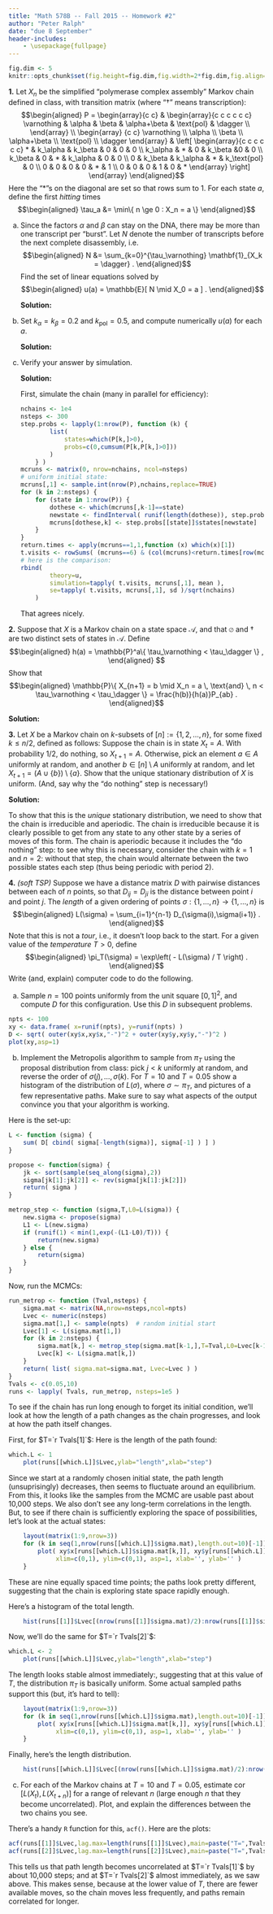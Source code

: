 ```yaml
---
title: "Math 578B -- Fall 2015 -- Homework #2"
author: "Peter Ralph"
date: "due 8 September"
header-includes:
    - \usepackage{fullpage}
---
```


\newcommand{\calA}{\mathcal{A}}
\renewcommand{\P}{\mathbb{P}}
\newcommand{\E}{\mathbb{E}}
\newcommand{\given}{\mid}
\newcommand{\oneb}{\mathbf{1}}
\newcommand{\cor}{\text{cor}\,}

<!-- wrap solutions in \ifdef{SOLUTIONS} ... \endif -->

```r
fig.dim <- 5
knitr::opts_chunk$set(fig.height=fig.dim,fig.width=2*fig.dim,fig.align='center')
```


**1.** Let $X_n$ be the simplified "polymerase complex assembly" Markov chain defined in class,
with transition matrix (where "$\dagger$" means transcription):
$$\begin{aligned}
P = 
\begin{array}{c c}  
&
\begin{array}{c c c c c c} 
    \varnothing & \alpha & \beta & \alpha+\beta & \text{pol} & \dagger \\ 
\end{array}
\\
\begin{array} {c c}
    \varnothing \\ \alpha \\ \beta \\ \alpha+\beta \\ \text{pol} \\ \dagger 
\end{array}
&
\left[
\begin{array}{c c c c c c}
    * & k_\alpha & k_\beta & 0 & 0 & 0 \\
    k_\alpha & * & 0 & k_\beta &0 & 0 \\
    k_\beta & 0 & * & k_\alpha & 0 & 0 \\
    0 & k_\beta & k_\alpha & * & k_\text{pol} & 0 \\
    0 & 0 & 0 & 0 & * & 1 \\
    0 & 0 & 0 & 1 & 0 & * 
\end{array}
\right]
\end{array}
\end{aligned}$$
Here the "$*$"s on the diagonal are set so that rows sum to 1.
For each state $a$, define
the first *hitting* times
$$\begin{aligned}
    \tau_a &= \min\{ n \ge 0 : X_n = a \} 
\end{aligned}$$

a.  Since the factors $\alpha$ and $\beta$ can stay on the DNA,
    there may be more than one transcript per "burst".
    Let $N$ denote the number of transcripts before the next complete disassembly,
    i.e.
    $$\begin{aligned}
        N &= \sum_{k=0}^{\tau_\varnothing} \oneb_{X_k = \dagger} .
    \end{aligned}$$
    Find the set of linear equations solved by
    $$\begin{aligned}
        u(a) = \E[ N \given X_0 = a ] .
    \end{aligned}$$

    \ifdef{SOLUTIONS}
    **Solution:**
    \it
    Note that $u(\varnothing)=0$.
    By conditioning on $X_1$, if $a \neq \varnothing$,
    and by time-homogeneity and the Markov property,
    $$\begin{aligned}
        u(a) &= \E[ N \given X_0 = a ] \\
            &= \delta_\dagger(a) +  \E[ u(X_1) ] \\
            &= \delta_\dagger(a) +  \sum_b P_{ab} u(b) .
    \end{aligned}$$
    Here $\delta_\dagger(a)=1$ if $a=\dagger$ and is 0 otherwise.
    \normalfont
    \endif

b.  Set $k_\alpha = k_\beta = 0.2$ and $k_\text{pol}=0.5$,
    and compute numerically $u(a)$ for each $a$.

    \ifdef{SOLUTIONS}
    **Solution:**
    \it 
    ```r
    ka <- kb <- 0.2
    kpol <- 0.5
    P <- matrix( c(
        0, ka, kb, 0, 0, 0,
        ka, 0, 0, kb, 0, 0,
        kb, 0, 0, ka, 0, 0,
        0, kb, ka, 0, kpol, 0,
        0, 0, 0, 0, 0, 1,
        0, 0, 0, 1, 0, 0
        ), byrow=TRUE, nrow=6 )
    diag(P) <- 1-rowSums(P)
    # here is u:
    u <- numeric(6)
    u[2:6] <- solve( diag(5)-P[2:6,2:6], c(rep(0,4),1) )
    u
    ```
    \endif


c.  Verify your answer by simulation.

    \ifdef{SOLUTIONS}
    **Solution:**
    \it

    First, simulate the chain
    (many in parallel for efficiency):
    ```r
    nchains <- 1e4
    nsteps <- 300
    step.probs <- lapply(1:nrow(P), function (k) {
            list( 
                states=which(P[k,]>0),
                probs=c(0,cumsum(P[k,P[k,]>0]))
            )
        } )
    mcruns <- matrix(0, nrow=nchains, ncol=nsteps)
    # uniform initial state:
    mcruns[,1] <- sample.int(nrow(P),nchains,replace=TRUE)
    for (k in 2:nsteps) {
        for (state in 1:nrow(P)) {
            dothese <- which(mcruns[,k-1]==state)
            newstate <- findInterval( runif(length(dothese)), step.probs[[state]]$probs )
            mcruns[dothese,k] <- step.probs[[state]]$states[newstate]
        }
    }
    return.times <- apply(mcruns==1,1,function (x) which(x)[1])
    t.visits <- rowSums( (mcruns==6) & (col(mcruns)<return.times[row(mcruns)]) )
    # here is the comparison:
    rbind(
            theory=u,
            simulation=tapply( t.visits, mcruns[,1], mean ),
            se=tapply( t.visits, mcruns[,1], sd )/sqrt(nchains)
        )
    ```
    That agrees nicely.

    \normalfont
    \endif

**2.** Suppose that $X$ is a Markov chain on a state space $\calA$,
    and that $\varnothing$ and $\dagger$ are two distinct sets of states in $\calA$.
    Define
    $$\begin{aligned}
    h(a) = \P^a\{ \tau_\varnothing < \tau_\dagger \} ,
    \end{aligned}
    $$
    Show that
    $$\begin{aligned}
    \P\{ X_{n+1} = b \given X_n = a \, \text{and} \, n < \tau_\varnothing < \tau_\dagger \}
    =
    \frac{h(b)}{h(a)}P_{ab} .
    \end{aligned}$$

\ifdef{SOLUTIONS}
**Solution:**
\it
Recall that $\P^a$ denotes probabilities with $X_0=a$.
By time-homogeneity,
$$\begin{aligned}
\P\{ X_{n+1} = b \given X_n = a \, \text{and} \, n < \tau_\varnothing < \tau_\dagger \}
&=
\P^a\{ X_{1} = b \given \tau_\varnothing < \tau_\dagger \} .
\end{aligned}$$
By the definition of conditional probability,
and then the Markov property,
$$\begin{aligned}
\P^a\{ X_{1} = b \given \tau_\varnothing < \tau_\dagger \} .
&=
\frac{ 
    \P^a\{ X_{1} = b \,\&\, \tau_\varnothing < \tau_\dagger \} 
}{
    \P\{ \tau_\varnothing < \tau_\dagger \}
}\\
&=
\frac{ 
    \P^a\{ X_{1} = b \}
    \P^a\{ \tau_\varnothing < \tau_\dagger \given X_{1} = b \} 
}{
    \P\{ \tau_\varnothing < \tau_\dagger \}
}\\
&=
\frac{h(b)P_{ab}}{h(a)} .
\end{aligned}$$
\normalfont
\endif


**3.** Let $X$ be a Markov chain on $k$-subsets of $[n]:=\{1,2,\ldots,n\}$, 
    for some fixed $k \le n/2$, defined as follows:
    Suppose the chain is in state $X_t=A$.
    With probability $1/2$, do nothing, so $X_{t+1}=A$.
    Otherwise, pick an element $a \in A$ uniformly at random,
    and another $b \in [n] \setminus A$ uniformly at random,
    and let $X_{t+1} = (A \cup \{b\}) \setminus \{a\}$.
    Show that the unique stationary distribution of $X$ is uniform.
    (And, say why the "do nothing" step is necessary!)


\ifdef{SOLUTIONS}
**Solution:**
\it
We know that if $\pi_a P_{ab} = \pi_b P_{ba}$  for all states $a,b$
and some vector $\pi$,
then the chain is reversible,
and $\pi$ is a stationary distribution.
Note that to check this we need only know $\pi$ up to a constant:
so, to check if the chain is reversible with a stationary distribution that is uniform,
we need only check that $P_{ab} = P_{ba}$ for every pair of states $a,b$.
But, this is obvious, 
because if we can produce $b$ from $a$ by one step of the above chain,
then one can go from $b$ back to $a$ in the same way (by picking the new element), 
and there is at most one way to go between each pair of states.

To show that this is the *unique* stationary distribution,
we need to show that the chain is irreducible and aperiodic.
The chain is irreducible because it is clearly possible to get from any state to any other state by a series of moves of this form.
The chain is aperiodic because it includes the "do nothing" step:
to see why this is necessary, consider the chain with $k=1$ and $n=2$:
without that step, the chain would alternate between the two possible states each step
(thus being periodic with period 2).
\normalfont
\endif

**4.** *(soft TSP)*
    Suppose we have a distance matrix $D$ with pairwise distances between each of $n$ points,
    so that $D_{ij} = D_{ji}$ is the distance between point $i$ and point $j$.
    The *length* of a given ordering of points $\sigma : \{1,\ldots,n\} \to \{1,\ldots,n\}$
    is
    $$\begin{aligned}
        L(\sigma) = \sum_{i=1}^{n-1} D_{\sigma(i),\sigma(i+1)} .
    \end{aligned}$$
    Note that this is not a *tour*, i.e., it doesn't loop back to the start.
    For a given value of the *temperature* $T > 0$, define
    $$\begin{aligned}
        \pi_T(\sigma) = \exp\left( - L(\sigma) / T \right) .
    \end{aligned}$$
    Write (and, explain) computer code to do the following.

a.  Sample $n=100$ points uniformly from the unit square $[0,1]^2$,
    and compute $D$ for this configuration.
    Use this $D$ in subsequent problems.

\ifdef{SOLUTIONS}
```r
npts <- 100
xy <- data.frame( x=runif(npts), y=runif(npts) )
D <- sqrt( outer(xy$x,xy$x,"-")^2 + outer(xy$y,xy$y,"-")^2 )
plot(xy,asp=1)
```
\endif

    
b.  Implement the Metropolis algorithm to sample from $\pi_T$
    using the proposal distribution from class:
    pick $j<k$ uniformly at random, and reverse the order of $\sigma(j), \ldots, \sigma(k)$.
    For $T=10$ and $T=0.05$ show a histogram of the distribution of $L(\sigma)$,
    where $\sigma \sim \pi_T$,
    and pictures of a few representative paths.
    Make sure to say what aspects of the output convince you that your algorithm is working.
    

\ifdef{SOLUTIONS}

Here is the set-up:
```r
L <- function (sigma) {
    sum( D[ cbind( sigma[-length(sigma)], sigma[-1] ) ] )
}

propose <- function(sigma) {
    jk <- sort(sample(seq_along(sigma),2))
    sigma[jk[1]:jk[2]] <- rev(sigma[jk[1]:jk[2]])
    return( sigma )
}

metrop_step <- function (sigma,T,L0=L(sigma)) {
    new.sigma <- propose(sigma)
    L1 <- L(new.sigma)
    if (runif(1) < min(1,exp(-(L1-L0)/T))) {
        return(new.sigma)
    } else {
        return(sigma)
    }
}
```

Now, run the MCMCs:
```r
run_metrop <- function (Tval,nsteps) {
    sigma.mat <- matrix(NA,nrow=nsteps,ncol=npts)
    Lvec <- numeric(nsteps)
    sigma.mat[1,] <- sample(npts)  # random initial start
    Lvec[1] <- L(sigma.mat[1,])
    for (k in 2:nsteps) {
        sigma.mat[k,] <- metrop_step(sigma.mat[k-1,],T=Tval,L0=Lvec[k-1])
        Lvec[k] <- L(sigma.mat[k,])
    }
    return( list( sigma.mat=sigma.mat, Lvec=Lvec ) )
}
Tvals <- c(0.05,10)
runs <- lapply( Tvals, run_metrop, nsteps=1e5 )
```

To see if the chain has run long enough to forget its initial condition,
we'll look at how the length of a path changes as the chain progresses,
and look at how the path itself changes.


First, for $T=`r Tvals[1]`$:
Here is the length of the path found:
```r
which.L <- 1
    plot(runs[[which.L]]$Lvec,ylab="length",xlab="step")
```
Since we start at a randomly chosen initial state,
the path length (unsuprisingly) decreases,
then seems to fluctuate around an equilibrium.
From this, it looks like the samples from the MCMC are usable past about 10,000 steps.
We also don't see any long-term correlations in the length.
But, to see if there chain is sufficiently exploring the space of possibilities,
let's look at the actual states:
```r
    layout(matrix(1:9,nrow=3))
    for (k in seq(1,nrow(runs[[which.L]]$sigma.mat),length.out=10)[-1]) {
        plot( xy$x[runs[[which.L]]$sigma.mat[k,]], xy$y[runs[[which.L]]$sigma.mat[k,]], type='l', 
             xlim=c(0,1), ylim=c(0,1), asp=1, xlab='', ylab='' )
    }
```
These are nine equally spaced time points;
the paths look pretty different,
suggesting that the chain is exploring state space rapidly enough.

Here's a histogram of the total length.
```r
    hist(runs[[1]]$Lvec[(nrow(runs[[1]]$sigma.mat)/2):nrow(runs[[1]]$sigma.mat)],main=paste("T=",Tvals[1]))
```

Now, we'll do the same for $T=`r Tvals[2]`$:
```r
which.L <- 2
    plot(runs[[which.L]]$Lvec,ylab="length",xlab="step")
```
The length looks stable almost immediately:,
suggesting that at this value of $T$, the distribution $\pi_T$ is basically uniform.
Some actual sampled paths support this (but, it's hard to tell):
```r
    layout(matrix(1:9,nrow=3))
    for (k in seq(1,nrow(runs[[which.L]]$sigma.mat),length.out=10)[-1]) {
        plot( xy$x[runs[[which.L]]$sigma.mat[k,]], xy$y[runs[[which.L]]$sigma.mat[k,]], type='l', 
             xlim=c(0,1), ylim=c(0,1), asp=1, xlab='', ylab='' )
    }
```
Finally, here's the length distribution.
```r
    hist(runs[[which.L]]$Lvec[(nrow(runs[[which.L]]$sigma.mat)/2):nrow(runs[[which.L]]$sigma.mat)],main=paste("T=",Tvals[which.L]))
```

\endif


c.  For each of the Markov chains at $T=10$ and $T=0.05$,
    estimate $\cor[L(X_t),L(X_{t+n})]$ for a range of relevant $n$
    (large enough $n$ that they become uncorrelated).
    Plot, and explain the differences between the two chains you see.

\ifdef{SOLUTIONS}
There's a handy `R` function for this, `acf()`.
Here are the plots:
```r
acf(runs[[1]]$Lvec,lag.max=length(runs[[1]]$Lvec),main=paste("T=",Tvals[1]))
acf(runs[[2]]$Lvec,lag.max=length(runs[[2]]$Lvec),main=paste("T=",Tvals[2]))
```
This tells us that path length becomes uncorrelated at $T=`r Tvals[1]`$
by about 10,000 steps; 
and at $T=`r Tvals[2]`$ almost immediately,
as we saw above.
This makes sense, because at the lower value of $T$,
there are fewer available moves,
so the chain moves less frequently,
and paths remain correlated for longer.
\endif

<!--
c.  Also, estimate and visualize $\P\{ \sigma(1) = i \}$ for $T=0.05$.

\ifdef{SOLUTIONS}
```r
start.probs <- sapply( lapply(runs,list2env), with, {x<-colSums(sigma.mat[seq(floor(nrow(sigma.mat)/2),length.out=floor(nrow(sigma.mat)/2)),]);x/sum(x)} )
next.probs <- sapply( lapply(runs,list2env), with, 
                     { ones <- (sigma.mat==1);
                     tabulate( sigma.mat[cbind(row(sigma.mat)[ones],1+(col(sigma.mat)%%ncol(sigma.mat)))] ) } )
next.probs <- next.probs/colSums(next.probs)[col(next.probs)]
```
\endif
-->
